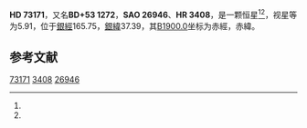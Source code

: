 {{Starbox begin
| name = HD 73171
}}
{{Starbox observe
| epoch = [[J2000.0|J2000.0]]
| constell = {{星座名待查}}<ref name=SIMBAD>{{cite web
 | url=http://simbad.u-strasbg.fr/simbad/sim-id?Ident=HR+3408
 | title=Pulsating variable Star
 | publisher=Centre de Données astronomiques de Strasbourg
 | work=SIMBAD
 | accessdate=2012-07-13
 | archive-date=2016-03-18
 | archive-url=https://web.archive.org/web/20160318081612/http://simbad.u-strasbg.fr/simbad/sim-id?Ident=HR+3408
 | dead-url=no
 }}</ref><ref name=DATA>{{cite web
 | url=http://vizier.u-strasbg.fr/viz-bin/VizieR-5?-out.add=.&-source=5050&-corr=PK=HR&-out.max=9999&HR=3408
 | title=VizieR Detailed Page
 | accessdate=2012-07-13
 | archive-date=2016-03-04
 | archive-url=https://web.archive.org/web/20160304224445/http://vizier.u-strasbg.fr/viz-bin/VizieR-5?-out.add=.&-source=5050&-corr=PK=HR&-out.max=9999&HR=3408
 | dead-url=no
 }}</ref>
| 星官 = 
| ra = {{RA|8|39|17.6}}<ref name=SIMBAD /><ref name=DATA />
| dec = {{DEC|+52|42|42}}<ref name=SIMBAD /><ref name=DATA />
| appmag_v = 5.91<ref name=SIMBAD /><ref name=DATA />
}}
{{Starbox character
| class = gK1<ref name=SIMBAD /><ref name=DATA />
| b-v = 1.17<ref name=SIMBAD /><ref name=DATA />
| u-b = 1.05<ref name=SIMBAD /><ref name=DATA />
| r-i = <ref name=SIMBAD /><ref name=DATA />
| variable = 
}}
{{Starbox astrometry
| radial_v = 1.05
| prop_mo_ra = 27
| parallax = 
| p_error = 
}}
{{Starbox catalog
| names =BD+53 1272，[[SAO星表|SAO]] 26946，[[HD星表|HD]] 73171，[[HR星表|HR]] 3408}}
{{Starbox reference |Simbad=HR+3408}}
{{Starbox end}}

'''HD 73171'''，又名'''BD+53 1272'''，'''SAO 26946'''、'''HR 3408'''，是一颗恒星<ref name=SIMBAD /><ref name=DATA />，视星等为5.91，位于[[銀道座標系|銀經]]165.75，[[銀道座標系|銀緯]]37.39，其[[B1900.0|B1900.0]]坐标为赤經{{RA|8|31|53.1}}，赤緯{{DEC|+53|37.39|43}}。

== 参考文献 ==
{{reflist}}
{{大熊座}}
{{star-stub}}

[[Category:HD和HDE天體|73171]]
[[Category:HR天體|3408]]
[[Category:SAO天體|26946]]